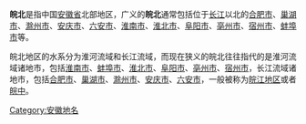 {{Unreferenced|time=2020-05-30T14:33:56+00:00}}
'''皖北'''是指中国[[安徽省|安徽省]]北部地区，广义的'''皖北'''通常包括位于[[长江|长江]]以北的[[合肥市|合肥市]]、[[巢湖市|巢湖市]]、[[滁州市|滁州市]]、[[安庆市|安庆市]]、[[六安市|六安市]]、[[淮南市|淮南市]]、[[淮北市|淮北市]]、[[阜阳市|阜阳市]]、[[亳州市|亳州市]]、[[宿州市|宿州市]]、[[蚌埠市|蚌埠市]]等。

皖北地区的水系分为淮河流域和长江流域，而现在狭义的皖北往往指代的是淮河流域诸地市，包括[[淮南市|淮南市]]、[[蚌埠市|蚌埠市]]、[[淮北市|淮北市]]、[[阜阳市|阜阳市]]、[[亳州市|亳州市]]、[[宿州市|宿州市]]，长江流域诸地市，包括[[合肥市|合肥市]]、[[巢湖市|巢湖市]]、[[滁州市|滁州市]]、[[安庆市|安庆市]]、[[六安市|六安市]]，一般被称为[[皖江地区|皖江地区]]或者[[皖中|皖中]]。

{{安徽区划}}

[[Category:安徽地名|Category:安徽地名]]